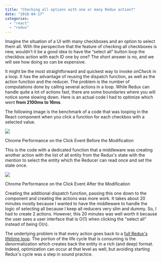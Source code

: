 ```yaml
---
title: "Checking all options with one or many Redux action?"
date: "2018-04-17"
categories: 
  - "react"
  - "redux"
---
```


Imagine the situation of a UI with many checkboxes and an option to select them all. With the perspective that the feature of checking all checkboxes is new, wouldn’t it be a good idea to have the “select all” button loop the checkbox action with each ID one by one? The short answer is no, and we will see how doing so can be expensive.

It might be the most straightforward and quickest way to invoke _onCheck_ in a loop. It has the advantage of reusing the dispatch function, as well as the action function and the reducer. The problem is the number of computations done by calling several actions in a loop. While Redux can handle quite a lot of actions fast, there are some boundaries where you will notice some slowing down. Here is an actual code I had to optimize which went **from 2100ms to 16ms**.

The following image is the benchmark of a code that was looping in the React component when you click a function for each checkbox with a selected value.

![](https://patrickdesjardins.com/blog/wp-content/uploads/2018/03/2100MsClick.png)

Chrome Performance on the Click Event Before the Modification

This is the code with a dedicated function that a middleware was creating another action with the list of all entity from the Redux's state with the mention to select the entity which the Reducer can read once and set the state once.

![](https://patrickdesjardins.com/blog/wp-content/uploads/2018/03/16MsClick.png)

Chrome Performance on the Click Event After the Modification

Creating the additional dispatch function, passing this one down to the component and creating the actions was more work. It takes about 20 minutes mostly because I wanted to have the middleware to handle the logic of selecting all because I keep all reducers very slim and dummy. So, I had to create 2 actions. However, this 20 minutes was well worth it because the user sees a user interface that is O(1) when clicking the "select all" instead of being O(n).

The underlying problem is that every action goes back to a [full Redux's lifetime loop](https://patrickdesjardins.com/blog/a-simple-react-and-redux-architecture). The portion of the life cycle that is consuming is the denormalization which creates back the entity in a rich (and deep) format. Indeed, optimization can occur at that level as well, but avoiding starting Redux's cycle was a step in sound practice.
